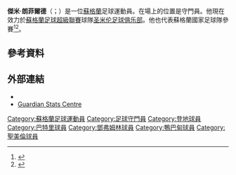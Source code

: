 '''傑米·朗菲爾德'''（{{lang-en|Jamie Langfield}}；{{bd|1979年|12月22日}}）是一位[[蘇格蘭|蘇格蘭]]足球運動員。在場上的位置是守門員。他現在效力於[[蘇格蘭足球超級聯賽|蘇格蘭足球超級聯賽]]球隊[[圣米伦足球俱乐部|圣米伦足球俱乐部]]。他也代表蘇格蘭國家足球隊參賽<ref>{{cite news|title=Broadfoot called up by Scots|url=http://www1.skysports.com/football/news/11095/4085426/broadfoot-called-up-by-scots|publisher=Sky Sports|date=2 September 2008|accessdate=16 August 2013|archive-date=2016-03-05|archive-url=https://web.archive.org/web/20160305152858/http://www.skysports.com/football/news/11095/4085426/broadfoot-called-up-by-scots|dead-url=no}}</ref><ref>{{cite news|title=Langfield earns Scotland call|url=http://www1.skysports.com/football/news/11095/5535783/langfield-earns-scotland-call|publisher=Sky Sports|date=3 September 2009|accessdate=16 August 2013|archive-date=2016-03-05|archive-url=https://web.archive.org/web/20160305041929/http://www.skysports.com/football/news/11095/5535783/langfield-earns-scotland-call|dead-url=no}}</ref>。

==參考資料==
{{Reflist}}

==外部連結==
*{{soccerbase|id=11366}}
* [https://web.archive.org/web/20121011113901/http://guardian.touch-line.com/?Lang=0&CTID=16&CPID=17&pStr=Player&PLID=5155&TEID=205 Guardian Stats Centre]

{{DEFAULTSORT:Langfield, Jamie}}
[[Category:蘇格蘭足球運動員|Category:蘇格蘭足球運動員]]
[[Category:足球守門員|Category:足球守門員]]
[[Category:登地球員|Category:登地球員]]
[[Category:巴特里球員|Category:巴特里球員]]
[[Category:鄧弗姆林球員|Category:鄧弗姆林球員]]
[[Category:鴨巴甸球員|Category:鴨巴甸球員]]
[[Category:聖美倫球員|Category:聖美倫球員]]